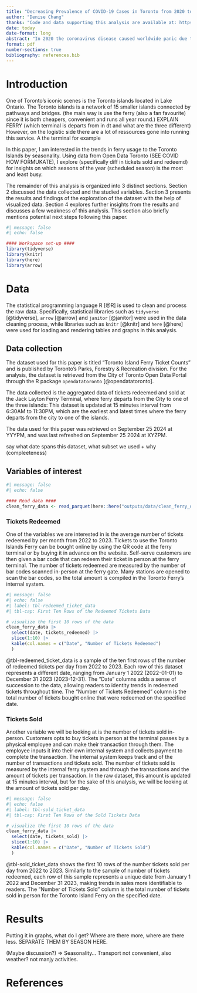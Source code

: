```yaml
---
title: "Decreasing Prevalence of COVID-19 Cases in Toronto from 2020 to 2023 Supports the Lifting of Related Regulations. "
author: "Denise Chang"
thanks: "Code and data supporting this analysis are available at: https://github.com/DeniseChang9/Covid-19_Cases.git "
date: today
date-format: long
abstract: "In 2020 the coronavirus disease caused worldwide panic due to its fast transmission rate and the health complications for its affected host. This study aims to investigate the trends in COVID-19 cases in the City of Toronto from 2020 to 2023, as well as the severity of each of these cases. Based on the exploration of the data, there is strong evidence to support the hypothesis that the coronavirus disease is not as relevant today as it was during the peak of the pandemic suggesting the safety of lifting related regulations. The results of this study are significant, as they impact the future directions of COVID-19 regulations for businesses, schools and governmental institutions."
format: pdf
number-sections: true
bibliography: references.bib
---
```


# Introduction

One of Toronto's iconic scenes is the Toronto islands located in Lake Ontario. The Toronto islands is a network of 15 smaller islands connected by pathways and bridges. 
(the main way is use the ferry (also a fan favourite) since it is both cheapers, convenient and runs all year round.) EXPLAIN FERRY (which terminal is departs from in dt and what are the three different) However, on the logistic side there are a lot of ressources gone into running this service. A the terminal for example

In this paper, I am interested in the trends in ferry usage to the Toronto Islands by seasonality. Using data from Open Data Toronto (SEE COVID HOW FORMUKATE), I explore (specifically diff in tickets sold and redeemd) for insights on which seasons of the year (scheduled season) is the most and least busy. 

The remainder of this analysis is organized into 3 distinct sections. Section 2 discussed the data collected and the studied variables. Section 3 presents the results and findings of the exploration of the dataset with the help of visualized data. Section 4 explores further insights from the results and discusses a few weakness of this analysis. This section also briefly mentions potential next steps following this paper. 

```r
#| message: false
#| echo: false

#### Workspace set-up ####
library(tidyverse)
library(knitr)
library(here)
library(arrow)
```

# Data

The statistical programming language R [@R] is used to clean and process the raw data. Specifically, statistical libraries such as `tidyverse` [@tidyverse], `arrow` [@arrow] and `janitor` [@janitor] were used in the data cleaning process, while libraries such as `knitr` [@knitr] and `here` [@here] were used for loading and rendering tables and graphs in this analysis.

## Data collection

The dataset used for this paper is titled "Toronto Island Ferry Ticket Counts" and is published by Toronto's Parks, Forestry & Recreation division. For the analysis, the dataset is retrieved from the City of Toronto Open Data Portal through the R package `opendatatoronto` [@opendatatoronto].

The data collected is the aggregated data of tickets redeemed and sold at the Jack Layton Ferry Terminal, where ferry departs from the City to one of the three islands: This dataset is updated at 15 minutes interval from 6:30AM to 11:30PM, which are the earliest and latest times where the ferry departs from the city to one of the islands.

The data used for this paper was retrieved on September 25 2024 at YYYPM, and was last refreshed on September 25 2024 at XYZPM.

say what date spans this dataset, what subset we used + why (compleeteness)

## Variables of interest

```r
#| message: false
#| echo: false

#### Read data ####
clean_ferry_data <- read_parquet(here::here("outputs/data/clean_ferry_data.parquet"))
```

### Tickets Redeemed

One of the variables we are interested in is the average number of tickets redeemed by per month from 2022 to 2023. Tickets to use the Toronto Islands Ferry can be bought online by using the QR code at the ferry terminal or by buying it in advance on the website. Self-serve customers are then given a bar code that can redeem their ticket in person at the ferry terminal. The number of tickets redeemed are measured by the number of bar codes scanned in-person at the ferry gate. Many stations are opened to scan the bar codes, so the total amount is compiled in the Toronto Ferry's internal system.

```r
#| message: false
#| echo: false
#| label: tbl-redeemed_ticket_data
#| tbl-cap: First Ten Rows of the Redeemed Tickets Data

# visualize the first 10 rows of the data
clean_ferry_data |>
  select(date, tickets_redeemed) |>
  slice(1:10) |>
  kable(col.names = c("Date", "Number of Tickets Redeemed")
  )
```

@tbl-redeemed_ticket_data is a sample of the ten first rows of the number of redeemed tickets per day from 2022 to 2023. Each row of this dataset represents a different date, ranging from January 1 2022 (2022-01-01) to December 31 2023 (2023-12-31). The "Date" columns adds a sense of succession to the data, allowing readers to identity trends in redeemed tickets throughout time. The "Number of Tickets Redeemed" column is the total number of tickets bought online that were redeemed on the specified date. 

### Tickets Sold

Another variable we will be looking at is the number of tickets sold in-person. Customers opts to buy tickets in person at the terminal passes by a physical employee and can make their transaction through them. The employee inputs it into their own internal system and collects payment to complete the transaction. The internal system keeps track and of the number of transactions and tickets sold. The number of tickets sold is measured by the internal ferry system and through the transactions and the amount of tickets per transaction. In the raw dataset, this amount is updated at 15 minutes interval, but for the sake of this analysis, we will be looking at the amount of tickets sold per day. 

```r
#| message: false
#| echo: false
#| label: tbl-sold_ticket_data
#| tbl-cap: First Ten Rows of the Sold Tickets Data

# visualize the first 10 rows of the data
clean_ferry_data |>
  select(date, tickets_sold) |>
  slice(1:10) |>
  kable(col.names = c("Date", "Number of Tickets Sold")
  )
```

@tbl-sold_ticket_data shows the first 10 rows of the number tickets sold per day from 2022 to 2023. Similarly to the sample of number of tickets redeemed, each row of this sample represents a unique date from January 1 2022 and December 31 2023, making trends in sales more identifiable to readers. The "Number of Tickets Sold" column is the total number of tickets sold in person for the Toronto Island Ferry on the specified date. 


# Results

Putting it in graphs, what do I get? Where are there more, where are there less. SEPARATE THEM BY SEASON HERE.

(Maybe discussion?) => Seasonality... Transport not convenient, also weather?
not manjy activities.

# References
